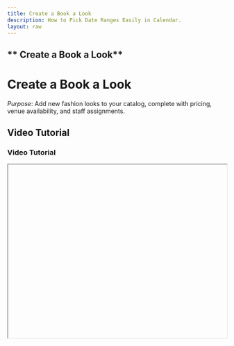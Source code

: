 ```yaml
---
title: Create a Book a Look
description: How to Pick Date Ranges Easily in Calendar.
layout: raw
---
```



<div className="mdx-content">

## ** Create a Book a Look**

<h1 className="text-3xl font-bold text-gray-900 mb-4">Create a Book a Look</h1>  

*Purpose*: Add new fashion looks to your catalog, complete with pricing, venue availability, and staff assignments.

## Video Tutorial

<h3 className="text-xl font-medium text-gray-800 mb-2">Video Tutorial</h3>

<iframe
  width="100%"
  height="400"
  title="Create a Book a Look tutorial"
  allowFullScreen
  className="rounded-lg"
/>

---

## Steps:

<h2 className="text-2xl font-semibold text-gray-800 mt-8 mb-4">Step-by-step Instructions</h2>

❶ **From the main menu, click on "Catalog" on the left**  

❷ **Switch to the "Book a Look" tab in the catalog navigation bar**  

❸ **Click the "Add Book a Look" button on the top-right**  

❹ **A form panel will open to collect necessary information**:  
- Upload the **photo**, enter the **Look Name**, **Description**, **Gender Restriction**, **Duration**, and **Category**.

❺ **Click Next to proceed to the Pricing Section**, where you can set **Walk-in**, **Off-Peak**, and **Online** prices.  
- You can toggle between booking methods: **Online**, **Walk-In**, or **Both**.

❻ **In the following steps, select the venues where the look is offered and assign the staff members responsible**

❼ **Click Save to create the new Look**

❽ **A success message will confirm the Look was created**

---

**Tip**: Ensure all required fields are filled out before saving for a smooth creation experience.

<div className="space-y-4 mt-6">

<div className="my-10 border-t border-gray-200" />

## More questions about this

<h3 className="text-xl font-semibold text-black mb-4 mt-10"> More questions about this?</h3>
</div>
<div className="space-y-4 mt-6">
  <details className="bg-white rounded-md p-4 border border-gray-300">
  <summary
    className="font-medium text-base text-gray-900"
    style={{
      backgroundColor: 'transparent',
      outline: 'none',
      cursor: 'pointer',
      userSelect: 'none',
      listStyle: 'none',
    }}
  >Can I edit a Look after creating it?</summary>
   <p className="mt-2 text-sm text-gray-700">
      Yes, you can edit any Look by returning to the Book a Look tab and selecting it from the list.
    </p>
  </details>

  <details className="bg-white rounded-md p-4 border border-gray-300">
  <summary
    className="font-medium text-base text-gray-900"
    style={{
      backgroundColor: 'transparent',
      outline: 'none',
      cursor: 'pointer',
      userSelect: 'none',
      listStyle: 'none',
    }}
  >Can I copy a Look for quick reuse?</summary>
    <p className="mt-2 text-sm text-gray-700">
      Yes, use the duplicate option to copy an existing Look and make small changes as needed.
    </p>
  </details>
</div>
</div>

---

<div className="space-y-4 mt-6">

<div className="my-10 border-t border-gray-200" />

<div className="mdx-content mt-10">

Was this article helpful?

<div style={{ display: 'flex', gap: '1rem' }}>
  <button style={{ padding: '0.5rem', borderRadius: '9999px', backgroundColor: '#f0f0f0' }}>
    👍
  </button>
  <button style={{ padding: '0.5rem', borderRadius: '9999px', backgroundColor: '#f0f0f0' }}>
    👎
  </button>
</div>
</div>

---
</div>
